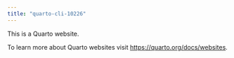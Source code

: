 ```yaml
---
title: "quarto-cli-10226"
---
```


This is a Quarto website.

To learn more about Quarto websites visit <https://quarto.org/docs/websites>.
